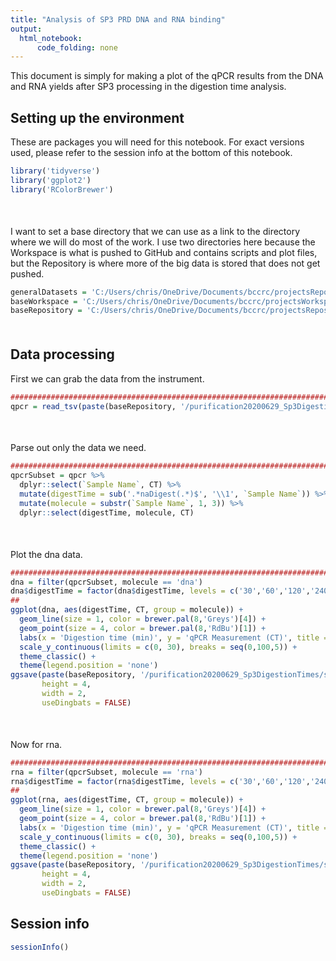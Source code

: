```yaml
---
title: "Analysis of SP3 PRD DNA and RNA binding"
output:
  html_notebook:
      code_folding: none
---
```


This document is simply for making a plot of the qPCR results from the DNA and RNA yields after SP3 processing in the digestion time analysis. 

## Setting up the environment

These are packages you will need for this notebook. For exact versions used, please refer to the session info at the bottom of this notebook.

```r
library('tidyverse')
library('ggplot2')
library('RColorBrewer')
```

<div style="margin-bottom:50px;"></div>

I want to set a base directory that we can use as a link to the directory where we will do most of the work. I use two directories here because the Workspace is what is pushed to GitHub and contains scripts and plot files, but the Repository is where more of the big data is stored that does not get pushed.

```r
generalDatasets = 'C:/Users/chris/OneDrive/Documents/bccrc/projectsRepository/generalDatasets'
baseWorkspace = 'C:/Users/chris/OneDrive/Documents/bccrc/projectsWorkspace/sorensenLab/relatedToSp3Prd'
baseRepository = 'C:/Users/chris/OneDrive/Documents/bccrc/projectsRepository/sorensenLab/relatedToSp3Prd'
```

<div style="margin-bottom:50px;"></div>

## Data processing

First we can grab the data from the instrument.

```r
##########################################################################################
qpcr = read_tsv(paste(baseRepository, '/purification20200629_Sp3DigestionTimes/ch_20200628_Sp3PrdDigestTime_Results.txt', sep = ''))
```

<div style="margin-bottom:50px;"></div>

Parse out only the data we need.

```r
##########################################################################################
qpcrSubset = qpcr %>%
  dplyr::select(`Sample Name`, CT) %>%
  mutate(digestTime = sub('.*naDigest(.*)$', '\\1', `Sample Name`)) %>%
  mutate(molecule = substr(`Sample Name`, 1, 3)) %>%
  dplyr::select(digestTime, molecule, CT)
```

<div style="margin-bottom:50px;"></div>

Plot the dna data.

```r
##########################################################################################
dna = filter(qpcrSubset, molecule == 'dna')
dna$digestTime = factor(dna$digestTime, levels = c('30','60','120','240','480'))
##
ggplot(dna, aes(digestTime, CT, group = molecule)) +
  geom_line(size = 1, color = brewer.pal(8,'Greys')[4]) +
  geom_point(size = 4, color = brewer.pal(8,'RdBu')[1]) +
  labs(x = 'Digestion time (min)', y = 'qPCR Measurement (CT)', title = 'DNA signal') +
  scale_y_continuous(limits = c(0, 30), breaks = seq(0,100,5)) +
  theme_classic() +
  theme(legend.position = 'none')
ggsave(paste(baseRepository, '/purification20200629_Sp3DigestionTimes/scatter_sp3DigestionTimeDna.pdf', sep = ''),
       height = 4,
       width = 2,
       useDingbats = FALSE)
```

<div style="margin-bottom:50px;"></div>

Now for rna.

```r
##########################################################################################
rna = filter(qpcrSubset, molecule == 'rna')
rna$digestTime = factor(rna$digestTime, levels = c('30','60','120','240','480'))
##
ggplot(rna, aes(digestTime, CT, group = molecule)) +
  geom_line(size = 1, color = brewer.pal(8,'Greys')[4]) +
  geom_point(size = 4, color = brewer.pal(8,'RdBu')[1]) +
  labs(x = 'Digestion time (min)', y = 'qPCR Measurement (CT)', title = 'RNA signal') +
  scale_y_continuous(limits = c(0, 30), breaks = seq(0,100,5)) +
  theme_classic() +
  theme(legend.position = 'none')
ggsave(paste(baseRepository, '/purification20200629_Sp3DigestionTimes/scatter_sp3DigestionTimeRna.pdf', sep = ''),
       height = 4,
       width = 2,
       useDingbats = FALSE)
```
## Session info

```r
sessionInfo()
```
